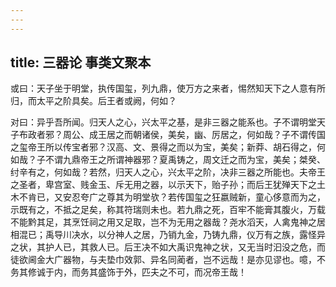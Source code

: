```yaml
---
---
---
```

title: 三器论 事类文聚本
---




或曰：天子坐于明堂，执传国玺，列九鼎，使万方之来者，惕然知天下之人意有所归，而太平之阶具矣。后王者或阙，何如？

对曰：异乎吾所闻。归天人之心，兴太平之基，是非三器之能系也。子不谓明堂天子布政者邪？周公、成王居之而朝诸侯，美矣，幽、厉居之，何如哉？子不谓传国之玺帝王所以传宝者邪？汉高、文、景得之而以为宝，美矣；新莽、胡石得之，何如哉？子不谓九鼎帝王之所谓神器邪？夏禹铸之，周文迁之而为宝，美矣；桀癸、纣辛有之，何如哉？若然，归天人之心，兴太平之阶，决非三器之所能也。夫帝王之圣者，卑宫室、贱金玉、斥无用之器，以示天下，贻子孙；而后王犹殚天下之土木不肯已，又安忍夸广之尊其为明堂欤？若传国玺之狂嬴贼新，童心侈意而为之，示既有之，不抵之足矣，称其符瑞则未也。若九鼎之死，百牢不能膏其腹火，万载不能黔其足，其烹饪祠之用又足取，岂不为无用之器哉？尧水滔天，人禽鬼神之居相混已；禹导川决水，以分神人之居，乃销九金，乃铸九鼎，仪万有之族，露怪异之状，其护人已，其救人已。后王决不如大禹识鬼神之状，又无当时汩没之危，而徒欲阃金大广器物，与夫垫巾效郭、异名同蔺者，岂不远哉！是亦见谬也。噫，不务其修诚于内，而务其盛饰于外，匹夫之不可，而况帝王哉！